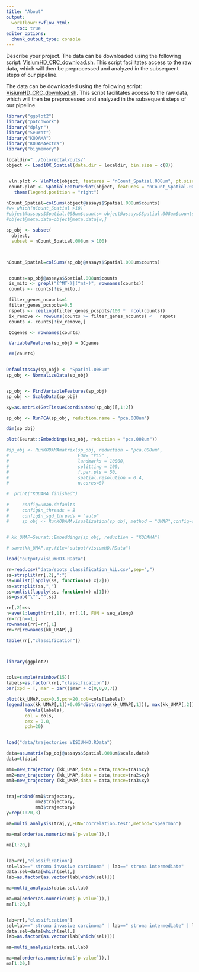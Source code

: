 ```yaml
---
title: "About"
output:
  workflowr::wflow_html:
    toc: true
editor_options:
  chunk_output_type: console
---
```



Describe your project.
The data can be downloaded using the following script: [VisiumHD_CRC_download.sh](code/VisiumHD_CRC_download.sh). This script facilitates access to the raw data, which will then be preprocessed and analyzed in the subsequent steps of our pipeline.

The data can be downloaded using the following script: [VisiumHD_CRC_download.sh](https://github.com/tkcaccia/KODAMA-Analysis/blob/main/code/VisiumHD_CRC_download.sh). This script facilitates access to the raw data, which will then be preprocessed and analyzed in the subsequent steps of our pipeline.


```r
library("ggplot2")
library("patchwork")
library("dplyr")
library("Seurat")
library("KODAMA")
library("KODAMAextra")
library("bigmemory")

localdir="../Colorectal/outs/"
object <- Load10X_Spatial(data.dir = localdir, bin.size = c(8))


 vln.plot <- VlnPlot(object, features = "nCount_Spatial.008um", pt.size = 0) + NoLegend()
 count.plot <- SpatialFeaturePlot(object, features = "nCount_Spatial.008um", pt.size.factor = 1.2) +
   theme(legend.position = "right")

nCount_Spatial=colSums(object@assays$Spatial.008um$counts)
#w= which(nCount_Spatial >10)
#object@assays$Spatial.008um$counts= object@assays$Spatial.008um$counts[,w]
#object@meta.data=object@meta.data[w,]

sp_obj <- subset(
  object,
  subset = nCount_Spatial.008um > 100)



nCount_Spatial=colSums(sp_obj@assays$Spatial.008um$counts)


 counts=sp_obj@assays$Spatial.008um$counts
 is_mito <- grepl("(^MT-)|(^mt-)", rownames(counts))
 counts <- counts[!is_mito,]

 filter_genes_ncounts=1
 filter_genes_pcspots=0.5
 nspots <- ceiling(filter_genes_pcspots/100 *  ncol(counts))
 ix_remove <- rowSums(counts >= filter_genes_ncounts) <   nspots
 counts <- counts[!ix_remove,]

 QCgenes <- rownames(counts)

 VariableFeatures(sp_obj) = QCgenes

 rm(counts)


DefaultAssay(sp_obj) <- "Spatial.008um"
sp_obj <- NormalizeData(sp_obj)


sp_obj <- FindVariableFeatures(sp_obj)
sp_obj <- ScaleData(sp_obj)

xy=as.matrix(GetTissueCoordinates(sp_obj)[,1:2])

sp_obj <- RunPCA(sp_obj, reduction.name = "pca.008um")

dim(sp_obj)

plot(Seurat::Embeddings(sp_obj, reduction = "pca.008um"))
```

```r

#sp_obj <- RunKODAMAmatrix(sp_obj, reduction = "pca.008um",
#                          FUN= "PLS" ,
#                          landmarks = 10000,
#                          splitting = 100,
#                          f.par.pls = 50,
#                          spatial.resolution = 0.4,
#                          n.cores=8)

#  print("KODAMA finished")
  
#     config=umap.defaults
#     config$n_threads = 8
#     config$n_sgd_threads = "auto"
#     sp_obj <- RunKODAMAvisualization(sp_obj, method = "UMAP",config=config)

     
# kk_UMAP=Seurat::Embeddings(sp_obj, reduction = "KODAMA")

# save(kk_UMAP,xy,file="output/VisiumHD.RData")

load("output/VisiumHD3.RData")   

rr=read.csv("data/spots_classification_ALL.csv",sep=",")
ss=strsplit(rr[,2],":")
ss=unlist(lapply(ss, function(x) x[2]))
ss=strsplit(ss,",")
ss=unlist(lapply(ss, function(x) x[1]))
ss=gsub("\"","",ss)

rr[,2]=ss
n=ave(1:length(rr[,1]), rr[,1], FUN = seq_along)
rr=rr[n==1,]
rownames(rr)=rr[,1]
rr=rr[rownames(kk_UMAP),]

table(rr[,"classification"])



library(ggplot2)


cols=sample(rainbow(15))
labels=as.factor(rr[,"classification"])
par(xpd = T, mar = par()$mar + c(0,0,0,7))

plot(kk_UMAP,cex=0.5,pch=20,col=cols[labels])
legend(max(kk_UMAP[,1])+0.05*dist(range(kk_UMAP[,1])), max(kk_UMAP[,2]),
       levels(labels),
       col = cols,
       cex = 0.8,
       pch=20)


load("data/trajectories_VISIUMHD.RData")

data=as.matrix(sp_obj@assays$Spatial.008um$scale.data)
data=t(data)

mm1=new_trajectory (kk_UMAP,data = data,trace=tra1$xy)
mm2=new_trajectory (kk_UMAP,data = data,trace=tra2$xy)
mm3=new_trajectory (kk_UMAP,data = data,trace=tra3$xy)


traj=rbind(mm1$trajectory,
           mm2$trajectory,
           mm3$trajectory)
y=rep(1:20,3)

ma=multi_analysis(traj,y,FUN="correlation.test",method="spearman")

ma=ma[order(as.numeric(ma$`p-value`)),]

ma[1:20,]


lab=rr[,"classification"]
sel=lab==" stroma invasive carcinoma" | lab==" stroma intermediate"
data.sel=data[which(sel),]
lab=as.factor(as.vector(lab[which(sel)]))

ma=multi_analysis(data.sel,lab)

ma=ma[order(as.numeric(ma$`p-value`)),]
ma[1:20,]


lab=rr[,"classification"]
sel=lab==" stroma invasive carcinoma" | lab==" stroma intermediate" | lab==" lamina propria dysplasia"
data.sel=data[which(sel),]
lab=as.factor(as.vector(lab[which(sel)]))

ma=multi_analysis(data.sel,lab)

ma=ma[order(as.numeric(ma$`p-value`)),]
ma[1:20,]






```

